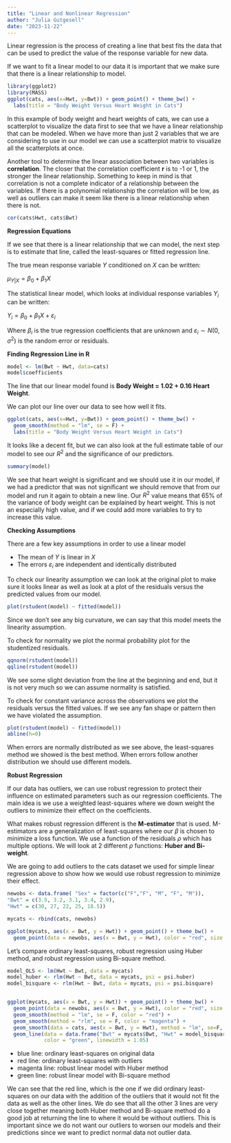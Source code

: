 ```yaml
---
title: "Linear and Nonlinear Regression"
author: "Julia Gutgesell"
date: "2023-11-22"
---
```


Linear regression is the process of creating a line that best fits the data that can be used to predict the value of the response variable for new data.

If we want to fit a linear model to our data it is important that we make sure that there is a linear relationship to model.

```r
library(ggplot2)
library(MASS)
ggplot(cats, aes(x=Hwt, y=Bwt)) + geom_point() + theme_bw() +
  labs(title = "Body Weight Versus Heart Weight in Cats")
```

In this example of body weight and heart weights of cats, we can use a scatterplot to visualize the data first to see that we have a linear relationship that can be modeled. When we have more than just 2 variables that we are considering to use in our model we can use a scatterplot matrix to visualize all the scatterplots at once.

Another tool to determine the linear association between two variables is **correlation**. The closer that the correlation coefficient **r** is to -1 or 1, the stronger the linear relationship. Something to keep in mind is that correlation is not a complete indicator of a relationship between the variables. If there is a polynomial relationship the correlation will be low, as well as outliers can make it seem like there is a linear relationship when there is not.

```r
cor(cats$Hwt, cats$Bwt)
```

**Regression Equations**

If we see that there is a linear relationship that we can model, the next step is to estimate that line, called the least-squares or fitted regression line.

The true mean response variable $Y$ conditioned on $X$ can be written:

$\mu_{Y|X} = \beta_0 + \beta_1 X$

The statistical linear model, which looks at individual response variables $Y_i$ can be written:

$Y_i = \beta_0 + \beta_1 X + \varepsilon_i$

Where $\beta_i$ is the true regression coefficients that are unknown and $\varepsilon_i \sim N(0,\sigma^2)$ is the random error or residuals.

**Finding Regression Line in R**

```r
model <- lm(Bwt ~ Hwt, data=cats)
model$coefficients
```

The line that our linear model found is **Body Weight = 1.02 + 0.16 Heart Weight**.

We can plot our line over our data to see how well it fits.

```r
ggplot(cats, aes(x=Hwt, y=Bwt)) + geom_point() + theme_bw() +
  geom_smooth(method = "lm", se = F) + 
  labs(title = "Body Weight Versus Heart Weight in Cats")
```

It looks like a decent fit, but we can also look at the full estimate table of our model to see our $R^2$ and the significance of our predictors.

```r
summary(model)
```

We see that heart weight is significant and we should use it in our model, if we had a predictor that was not significant we should remove that from our model and run it again to obtain a new line. Our $R^2$ value means that 65% of the variance of body weight can be explained by heart weight. This is not an especially high value, and if we could add more variables to try to increase this value.

**Checking Assumptions**

There are a few key assumptions in order to use a linear model

-   The mean of $Y$ is linear in $X$
-   The errors $\varepsilon_i$ are independent and identically distributed

To check our linearity assumption we can look at the original plot to make sure it looks linear as well as look at a plot of the residuals versus the predicted values from our model.

```r
plot(rstudent(model) ~ fitted(model))
```

Since we don't see any big curvature, we can say that this model meets the linearity assumption.

To check for normality we plot the normal probability plot for the studentized residuals.

```r
qqnorm(rstudent(model))
qqline(rstudent(model))
```

We see some slight deviation from the line at the beginning and end, but it is not very much so we can assume normality is satisfied.

To check for constant variance across the observations we plot the residuals versus the fitted values. If we see any fan shape or pattern then we have violated the assumption.

```r
plot(rstudent(model) ~ fitted(model))
abline(h=0)
```

When errors are normally distributed as we see above, the least-squares method we showed is the best method. When errors follow another distribution we should use different models.

**Robust Regression**

If our data has outliers, we can use robust regression to protect their influence on estimated parameters such as our regression coefficients. The main idea is we use a weighted least-squares where we down weight the outliers to minimize their effect on the coefficients.

What makes robust regression different is the **M-estimator** that is used. M-estimators are a generalization of least-squares where our $\beta$ is chosen to minimize a loss function. We use a function of the residuals $\rho$ which has multiple options. We will look at 2 different $\rho$ functions: **Huber and Bi-weight**.

We are going to add outliers to the cats dataset we used for simple linear regression above to show how we would use robust regression to minimize their effect.

```r
newobs <- data.frame( "Sex" = factor(c("F","F", "M", "F", "M")),
"Bwt" = c(3.5, 3.2, 3.1, 3.4, 2.9),
"Hwt" = c(30, 27, 22, 25, 18.5))

mycats <- rbind(cats, newobs)

ggplot(mycats, aes(x = Bwt, y = Hwt)) + geom_point() + theme_bw() + 
  geom_point(data = newobs, aes(x = Bwt, y = Hwt), color = "red", size = 2)
```

Let's compare ordinary least-squares, robust regression using Huber method, and robust regression using Bi-square method.

```r
model_OLS <- lm(Hwt ~ Bwt, data = mycats)
model_huber <- rlm(Hwt ~ Bwt, data = mycats, psi = psi.huber)
model_bisquare <- rlm(Hwt ~ Bwt, data = mycats, psi = psi.bisquare)


ggplot(mycats, aes(x = Bwt, y = Hwt)) + geom_point() + theme_bw() + 
  geom_point(data = newobs, aes(x = Bwt, y = Hwt), color = "red", size = 2) +   
  geom_smooth(method = "lm", se = F, color = "red") +
  geom_smooth(method = "rlm", se = F, color = "magenta") +
  geom_smooth(data = cats, aes(x = Bwt, y = Hwt), method = "lm", se=F, color = "blue") +
  geom_line(data = data.frame("Bwt" = mycats$Bwt, "Hwt" = model_bisquare$fitted.values),
            color = "green", linewidth = 1.05)
```

-   blue line: ordinary least-squares on original data
-   red line: ordinary least-squares with outliers
-   magenta line: robust linear model with Huber method
-   green line: robust linear model with Bi-square method

We can see that the red line, which is the one if we did ordinary least-squares on our data with the addition of the outliers that it would not fit the data as well as the other lines. We do see that all the other 3 lines are very close together meaning both Huber method and Bi-square method do a good job at returning the line to where it would be without outliers. This is important since we do not want our outliers to worsen our models and their predictions since we want to predict normal data not outlier data.
